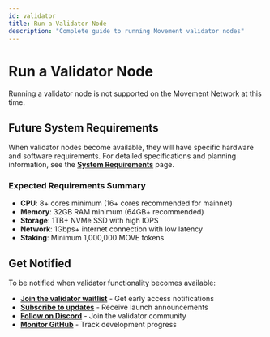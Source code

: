 ```yaml
---
id: validator
title: Run a Validator Node
description: "Complete guide to running Movement validator nodes"
---
```


# Run a Validator Node

Running a validator node is not supported on the Movement Network at this time.

## Future System Requirements

When validator nodes become available, they will have specific hardware and software requirements. For detailed specifications and planning information, see the **[System Requirements](/general/nodes/requirements#validator-node---coming-soon)** page.

### Expected Requirements Summary
- **CPU**: 8+ cores minimum (16+ cores recommended for mainnet)
- **Memory**: 32GB RAM minimum (64GB+ recommended)
- **Storage**: 1TB+ NVMe SSD with high IOPS
- **Network**: 1Gbps+ internet connection with low latency
- **Staking**: Minimum 1,000,000 MOVE tokens

## Get Notified

To be notified when validator functionality becomes available:
- **[Join the validator waitlist](https://forms.movementnetwork.xyz/validator-interest)** - Get early access notifications
- **[Subscribe to updates](https://movementnetwork.xyz/newsletter)** - Receive launch announcements  
- **[Follow on Discord](https://discord.gg/movementlabsxyz)** - Join the validator community
- **[Monitor GitHub](https://github.com/movementlabsxyz/movement)** - Track development progress